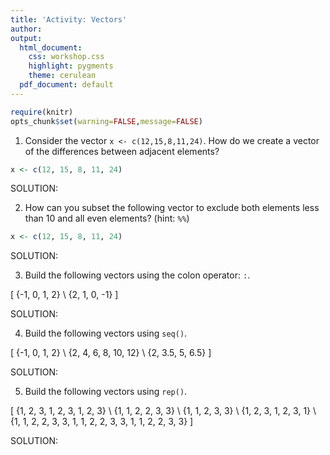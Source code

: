 ```yaml
---
title: 'Activity: Vectors'
author:
output:
  html_document:
    css: workshop.css
    highlight: pygments
    theme: cerulean
  pdf_document: default
---
```


```r
require(knitr)
opts_chunk$set(warning=FALSE,message=FALSE)
```

1. Consider the vector `x <- c(12,15,8,11,24)`.  How do we create a vector of the
differences between adjacent elements?

```r
x <- c(12, 15, 8, 11, 24)
```

SOLUTION:


2. How can you subset the following vector to exclude both elements less than 10 
and all even elements? (hint: `%%`)

```r
x <- c(12, 15, 8, 11, 24)
```


SOLUTION:


3.  Build the following vectors using the colon operator: `:`.

\[
\{-1, 0, 1, 2\} \\
\{2, 1, 0, -1\}
\]

SOLUTION:


4.   Build the following vectors using `seq()`.

\[
\{-1, 0, 1, 2\} \\
\{2, 4, 6, 8, 10, 12\} \\
\{2, 3.5, 5, 6.5\}
\]

SOLUTION:


5.   Build the following vectors using `rep()`.

\[
\{1, 2, 3, 1, 2, 3, 1, 2, 3\} \\
\{1, 1, 2, 2, 3, 3\} \\
\{1, 1, 2, 3, 3\} \\
\{1, 2, 3, 1, 2, 3, 1\} \\
\{1, 1, 2, 2, 3, 3, 1, 1, 2, 2, 3, 3, 1, 1, 2, 2, 3, 3\}
\]

SOLUTION:

